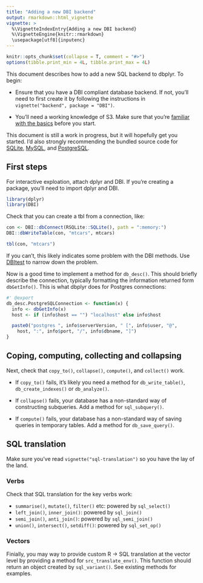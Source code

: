 ```yaml
---
title: "Adding a new DBI backend"
output: rmarkdown::html_vignette
vignette: >
  %\VignetteIndexEntry{Adding a new DBI backend}
  %\VignetteEngine{knitr::rmarkdown}
  \usepackage[utf8]{inputenc}
---
```


```r
knitr::opts_chunk$set(collapse = T, comment = "#>")
options(tibble.print_min = 4L, tibble.print_max = 4L)
```

This document describes how to add a new SQL backend to dbplyr. To begin:

* Ensure that you have a DBI compliant database backend. If not, you'll need
  to first create it by following the instructions in 
  `vignette("backend", package = "DBI")`.
  
* You'll need a working knowledge of S3. Make sure that you're 
  [familiar with the basics](http://adv-r.had.co.nz/OO-essentials.html#s3) 
  before you start.
 
This document is still a work in progress, but it will hopefully get you started. I'd also strongly recommending the bundled source code for [SQLite](https://github.com/tidyverse/dbplyr/blob/master/R/db-sqlite.r), [MySQL](https://github.com/tidyverse/dbplyr/blob/master/R/db-mysql.r), and [PostgreSQL](https://github.com/tidyverse/dbplyr/blob/master/R/db-postgres.r).

## First steps

For interactive exploation, attach dplyr and DBI. If you're creating a package, you'll need to import dplyr and DBI.

```r
library(dplyr)
library(DBI)
```

Check that you can create a tbl from a connection, like:

```r
con <- DBI::dbConnect(RSQLite::SQLite(), path = ":memory:")
DBI::dbWriteTable(con, "mtcars", mtcars)

tbl(con, "mtcars")
```

If you can't, this likely indicates some problem with the DBI methods. Use [DBItest](https://github.com/rstats-db/DBItest) to narrow down the problem.

Now is a good time to implement a method for `db_desc()`. This should briefly describe the connection, typically formatting the information returned form `dbGetInfo()`. This is what dbplyr does for Postgres connections:

```r
#' @export
db_desc.PostgreSQLConnection <- function(x) {
  info <- dbGetInfo(x)
  host <- if (info$host == "") "localhost" else info$host

  paste0("postgres ", info$serverVersion, " [", info$user, "@",
    host, ":", info$port, "/", info$dbname, "]")
}
```

## Coping, computing, collecting and collapsing

Next, check that `copy_to()`, `collapse()`, `compute()`, and `collect()` work.

* If `copy_to()` fails, it's likely you need a method for `db_write_table()`,
  `db_create_indexes()` or `db_analyze()`.

* If `collapse()` fails, your database has a non-standard way of constructing 
  subqueries. Add a method for `sql_subquery()`.
  
* If `compute()` fails, your database has a non-standard way of saving queries
  in temporary tables. Add a method for `db_save_query()`.

## SQL translation

Make sure you've read `vignette("sql-translation")` so you have the lay of the land. 

### Verbs

Check that SQL translation for the key verbs work:

* `summarise()`, `mutate()`, `filter()` etc: powered by `sql_select()`
* `left_join()`, `inner_join()`: powered by `sql_join()`
* `semi_join()`, `anti_join()`: powered by `sql_semi_join()`
* `union()`, `intersect()`, `setdiff()`: powered by `sql_set_op()`

### Vectors

Finially, you may way to provide custom R -> SQL translation at the vector level by providing a method for `src_translate_env()`. This function should return an object created by `sql_variant()`. See existing methods for examples.

